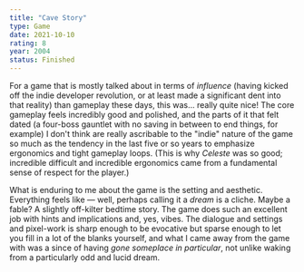 ```yaml
---
title: "Cave Story"
type: Game
date: 2021-10-10
rating: 8
year: 2004
status: Finished
---
```


For a game that is mostly talked about in terms of _influence_ (having kicked off the indie developer revolution, or at least made a significant dent into that reality) than gameplay these days, this was... really quite nice! The core gameplay feels incredibly good and polished, and the parts of it that felt dated (a four-boss gauntlet with no saving in between to end things, for example) I don't think are really ascribable to the "indie" nature of the game so much as the tendency in the last five or so years to emphasize ergonomics and tight gameplay loops. (This is why _Celeste_ was so good; incredible difficult and incredible ergonomics came from a fundamental sense of respect for the player.) 

What is enduring to me about the game is the setting and aesthetic. Everything feels like — well, perhaps calling it a _dream_ is a cliche. Maybe a fable? A slightly off-kilter bedtime story. The game does such an excellent job with hints and implications and, yes, vibes. The dialogue and settings and pixel-work is sharp enough to be evocative but sparse enough to let you fill in a lot of the blanks yourself, and what I came away from the game with was a since of having _gone someplace in particular_, not unlike waking from a particularly odd and lucid dream.
